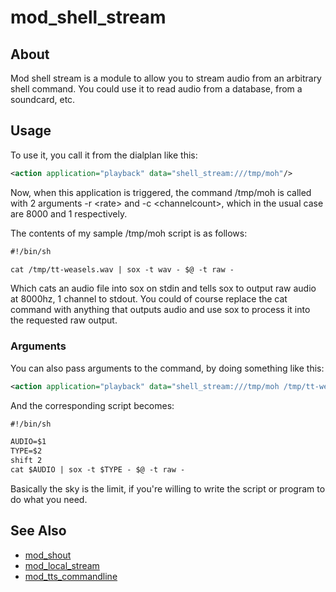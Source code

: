 
# mod_shell_stream 

 

## About

Mod shell stream is a module to allow you to stream audio from an arbitrary shell command. You could use it to read audio from a database, from a soundcard, etc.

## Usage

To use it, you call it from the dialplan like this:

```xml
<action application="playback" data="shell_stream:///tmp/moh"/>
```

Now, when this application is triggered, the command /tmp/moh is called with 2 arguments -r &lt;rate> and -c &lt;channelcount>, which in the usual case are 8000 and 1 respectively.

The contents of my sample /tmp/moh script is as follows:

```xml
#!/bin/sh

cat /tmp/tt-weasels.wav | sox -t wav - $@ -t raw -
```

Which cats an audio file into sox on stdin and tells sox to output raw audio at 8000hz, 1 channel to stdout. You could of course replace the cat command with anything that outputs audio and use sox to process it into the requested raw output.

### Arguments

You can also pass arguments to the command, by doing something like this:

```xml
<action application="playback" data="shell_stream:///tmp/moh /tmp/tt-weasels.wav wav"/>
```

And the corresponding script becomes:

```xml
#!/bin/sh

AUDIO=$1
TYPE=$2
shift 2
cat $AUDIO | sox -t $TYPE - $@ -t raw -
```

Basically the sky is the limit, if you're willing to write the script or program to do what you need.

## See Also

* [mod\_shout](mod_shout_3965531.mdx#21-play)
* [mod\_local\_stream](mod_local_stream_6587466.mdx#api)
* [mod\_tts\_commandline](mod_tts_commandline_13172802.mdx#about)


